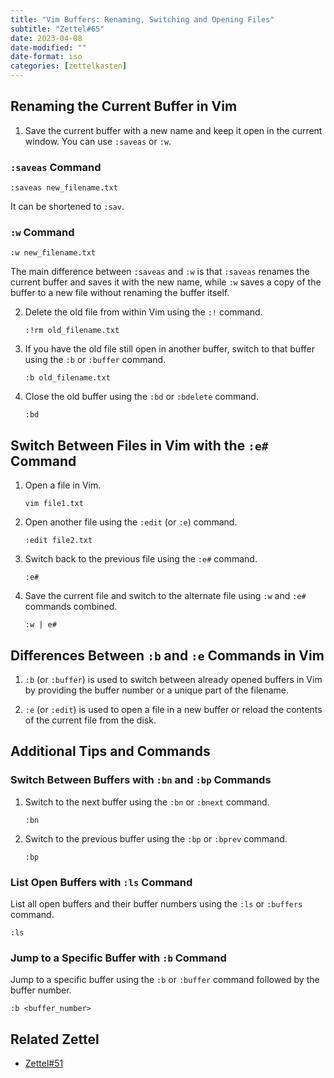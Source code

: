 ```yaml
---
title: "Vim Buffers: Renaming, Switching and Opening Files"
subtitle: "Zettel#65"
date: 2023-04-08
date-modified: ""
date-format: iso
categories: [zettelkasten]
---
```

## Renaming the Current Buffer in Vim

1. Save the current buffer with a new name and keep it open in the current window. You can use `:saveas` or `:w`.

### `:saveas` Command

   ```
   :saveas new_filename.txt
   ```

It can be shortened to `:sav`.

### `:w` Command

   ```
   :w new_filename.txt
   ```

The main difference between `:saveas` and `:w` is that `:saveas` renames the current buffer and saves it with the new name, while `:w` saves a copy of the buffer to a new file without renaming the buffer itself.

2. Delete the old file from within Vim using the `:!` command.

   ```
   :!rm old_filename.txt
   ```

3. If you have the old file still open in another buffer, switch to that buffer using the `:b` or `:buffer` command.

   ```
   :b old_filename.txt
   ```

4. Close the old buffer using the `:bd` or `:bdelete` command.

   ```
   :bd
   ```

## Switch Between Files in Vim with the `:e#` Command

1. Open a file in Vim.

   ```
   vim file1.txt
   ```

2. Open another file using the `:edit` (or `:e`) command.

   ```
   :edit file2.txt
   ```

3. Switch back to the previous file using the `:e#` command.

   ```
   :e#
   ```

4. Save the current file and switch to the alternate file using `:w` and `:e#` commands combined.

   ```
   :w | e#
   ```

## Differences Between `:b` and `:e` Commands in Vim

1. `:b` (or `:buffer`) is used to switch between already opened buffers in Vim by providing the buffer number or a unique part of the filename.

2. `:e` (or `:edit`) is used to open a file in a new buffer or reload the contents of the current file from the disk.

## Additional Tips and Commands

### Switch Between Buffers with `:bn` and `:bp` Commands

1. Switch to the next buffer using the `:bn` or `:bnext` command.

   ```
   :bn
   ```

2. Switch to the previous buffer using the `:bp` or `:bprev` command.

   ```
   :bp
   ```

### List Open Buffers with `:ls` Command

List all open buffers and their buffer numbers using the `:ls` or `:buffers` command.

   ```
   :ls
   ```

### Jump to a Specific Buffer with `:b` Command

Jump to a specific buffer using the `:b` or `:buffer` command followed by the buffer number.

   ```
   :b <buffer_number>
   ```

## Related Zettel

* [Zettel#51](/zettel/51)
